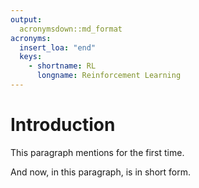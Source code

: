 ```yaml
---
output:
  acronymsdown::md_format
acronyms:
  insert_loa: "end"
  keys:
    - shortname: RL
      longname: Reinforcement Learning
---
```


# Introduction {#intro}

This paragraph mentions \acr{RL} for the first time.

And now, in this paragraph, \acr{RL} is in short form.
